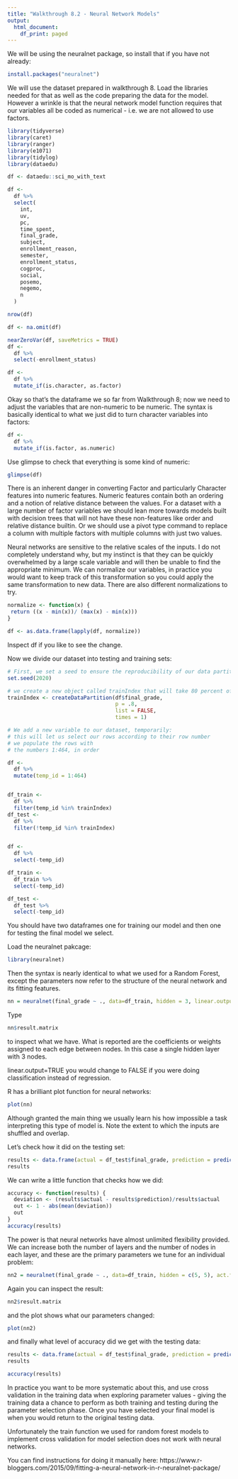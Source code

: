 ```yaml
---
title: "Walkthrough 8.2 - Neural Network Models"
output:
  html_document:
    df_print: paged
---
```


We will be using the neuralnet package, so install that if you have not already:

```r
install.packages("neuralnet")
```

We will use the dataset prepared in walkthrough 8. Load the libraries needed for that as well as the code preparing the data for the model. However a wrinkle is that the neural network model function requires that our variables all be coded as numerical - i.e. we are not allowed to use factors.

```r
library(tidyverse)
library(caret)
library(ranger)
library(e1071)
library(tidylog)
library(dataedu)

df <- dataedu::sci_mo_with_text

df <- 
  df %>%
  select(
    int,
    uv,
    pc,
    time_spent,
    final_grade,
    subject,
    enrollment_reason,
    semester,
    enrollment_status,
    cogproc,
    social,
    posemo,
    negemo,
    n
  )

nrow(df)

df <- na.omit(df)

nearZeroVar(df, saveMetrics = TRUE)
df <- 
  df %>% 
  select(-enrollment_status)

df <- 
  df %>% 
  mutate_if(is.character, as.factor)
```

Okay so that's the dataframe we so far from Walkthrough 8; now we need to adjust the variables that are non-numeric to be numeric. The syntax is basically identical to what we just did to turn character variables into factors:

```r
df <- 
  df %>% 
  mutate_if(is.factor, as.numeric)
```

Use glimpse to check that everything is some kind of numeric:

```r
glimpse(df)
```

There is an inherent danger in converting Factor and particularly Character features into numeric features. Numeric features contain both an ordering and a notion of relative distance between the values. For a dataset with a large number of factor variables we should lean more towards models built with decision trees that will not have these non-features like order and relative distance builtin. Or we should use a pivot type command to replace a column with multiple factors with multiple columns with just two values. 

Neural networks are sensitive to the relative scales of the inputs. I do not completely understand why, but my instinct is that they can be quickly overwhelmed by a large scale variable and will then be unable to find the appropriate minimum. We can normalize our variables, in practice you would want to keep track of this transformation so you could apply the same transformation to new data. There are also different normalizations to try.

```r
normalize <- function(x) {
 return ((x - min(x))/ (max(x) - min(x)))
}

df <- as.data.frame(lapply(df, normalize))
```

Inspect df if you like to see the change.

Now we divide our dataset into testing and training sets:

```r
# First, we set a seed to ensure the reproducibility of our data partition.
set.seed(2020)

# we create a new object called trainIndex that will take 80 percent of the data
trainIndex <- createDataPartition(df$final_grade,
                                  p = .8, 
                                  list = FALSE,
                                  times = 1)

# We add a new variable to our dataset, temporarily:
# this will let us select our rows according to their row number
# we populate the rows with
# the numbers 1:464, in order

df <- 
  df %>% 
  mutate(temp_id = 1:464)


df_train <- 
  df %>% 
  filter(temp_id %in% trainIndex)
df_test <- 
  df %>% 
  filter(!temp_id %in% trainIndex)


df <- 
  df %>% 
  select(-temp_id)

df_train <- 
  df_train %>% 
  select(-temp_id)

df_test <- 
  df_test %>% 
  select(-temp_id)
```

You should have two dataframes one for training our model and then one for testing the final model we select.

Load the neuralnet pakcage:

```r
library(neuralnet)
```

Then the syntax is nearly identical to what we used for a Random Forest, except the parameters now refer to the structure of the neural network and its fitting features. 

```r
nn = neuralnet(final_grade ~ ., data=df_train, hidden = 3, linear.output = TRUE, threshold=0.01)
```

Type 
```r
nn$result.matrix
```
to inspect what we have. What is reported are the coefficients or weights assigned to each edge between nodes. In this case a single hidden layer with 3 nodes. 

linear.output=TRUE you would change to FALSE if you were doing classification instead of regression.

R has a brilliant plot function for neural networks:

```r
plot(nn)
```

Although granted the main thing we usually learn his how impossible a task interpreting this type of model is. Note the extent to which the inputs are shuffled and overlap.

Let's check how it did on the testing set:
```r
results <- data.frame(actual = df_test$final_grade, prediction = predict(nn, newdata=df_test))
results
```

We can write a little function that checks how we did:
```r
accuracy <- function(results) {
  deviation <- (results$actual - results$prediction)/results$actual
  out <- 1 - abs(mean(deviation))
  out
}
accuracy(results)
```


The power is that neural networks have almost unlimited flexibility provided. We can increase both the number of layers and the number of nodes in each layer, and these are the primary parameters we tune for an individual problem:

```r
nn2 = neuralnet(final_grade ~ ., data=df_train, hidden = c(5, 5), act.fct = "logistic", linear.output = FALSE)
```

Again you can inspect the result:
```r
nn2$result.matrix
```

and the plot shows what our parameters changed:
```r
plot(nn2)
```

and finally what level of accuracy did we get with the testing data:

```r
results <- data.frame(actual = df_test$final_grade, prediction = predict(nn2, newdata=df_test))
results
```

```r
accuracy(results)
```

In practice you want to be more systematic about this, and use cross validation in the training data when exploring parameter values - giving the training data a chance to perform as both training and testing during the parameter selection phase. Once you have selected your final model is when you would return to the original testing data.

Unfortunately the train function we used for random forest models to implement cross validation for model selection does not work with neural networks.

You can find instructions for doing it manually here: https://www.r-bloggers.com/2015/09/fitting-a-neural-network-in-r-neuralnet-package/






